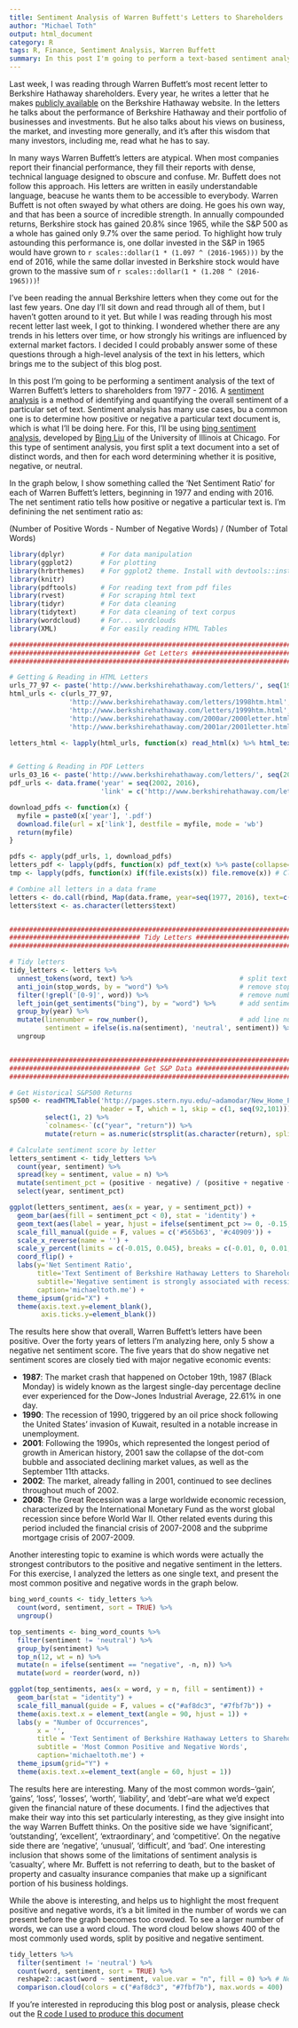 ```yaml
---
title: Sentiment Analysis of Warren Buffett's Letters to Shareholders
author: "Michael Toth"
output: html_document
category: R
tags: R, Finance, Sentiment Analysis, Warren Buffett
summary: In this post I'm going to perform a text-based sentiment analysis of Warren Buffett's Berkshire Hathaway letters to shareholders from 1977 through 2016
---
```


Last week, I was reading through Warren Buffett's most recent letter to Berkshire Hathaway shareholders. Every year, he writes a letter that he makes [publicly available](http://www.berkshirehathaway.com/letters/letters.html) on the Berkshire Hathaway website. In the letters he talks about the performance of Berkshire Hathaway and their portfolio of businesses and investments. But he also talks about his views on business, the market, and investing more generally, and it's after this wisdom that many investors, including me, read what he has to say. 

In many ways Warren Buffett's letters are atypical. When most companies report their financial performance, they fill their reports with dense, technical language designed to obscure and confuse. Mr. Buffett does not follow this approach. His letters are written in easily understandable language, beacuse he wants them to be accessible to everybody. Warren Buffett is not often swayed by what others are doing. He goes his own way, and that has been a source of incredible strength. In annually compounded returns, Berkshire stock has gained 20.8% since 1965, while the S&P 500 as a whole has gained only 9.7% over the same period. To highlight how truly astounding this performance is, one dollar invested in the S&P in 1965 would have grown to `r scales::dollar(1 * (1.097 ^ (2016-1965)))` by the end of 2016, while the same dollar invested in Berkshire stock would have grown to the massive sum of `r scales::dollar(1 * (1.208 ^ (2016-1965)))`!

I've been reading the annual Berkshire letters when they come out for the last few years. One day I'll sit down and read through all of them, but I haven't gotten around to it yet. But while I was reading through his most recent letter last week, I got to thinking. I wondered whether there are any trends in his letters over time, or how strongly his writings are influenced by external market factors. I decided I could probably answer some of these questions through a high-level analysis of the text in his letters, which brings me to the subject of this blog post. 

In this post I'm going to be performing a sentiment analysis of the text of Warren Buffett's letters to shareholders from 1977 - 2016. A [sentiment analysis](https://en.wikipedia.org/wiki/Sentiment_analysis) is a method of identifying and quantifying the overall sentiment of a particular set of text. Sentiment analysis has many use cases, bu a common one is to determine how positive or negative a particular text document is, which is what I'll be doing here. For this, I'll be using [bing sentiment analysis](https://www.cs.uic.edu/~liub/FBS/sentiment-analysis.html), developed by [Bing Liu](https://www.cs.uic.edu/~liub/) of the University of Illinois at Chicago. For this type of sentiment analysis, you first split a text document into a set of distinct words, and then for each word determining whether it is positive, negative, or neutral.  

In the graph below, I show something called the 'Net Sentiment Ratio' for each of Warren Buffett's letters, beginning in 1977 and ending with 2016. The net sentiment ratio tells how positive or negative a particular text is. I'm definining the net sentiment ratio as: 

(Number of Positive Words - Number of Negative Words) / (Number of Total Words)


```r
library(dplyr)         # For data manipulation
library(ggplot2)       # For plotting
library(hrbrthemes)    # For ggplot2 theme. Install with devtools::install_github("hrbrmstr/hrbrthemes")
library(knitr)
library(pdftools)      # For reading text from pdf files
library(rvest)         # For scraping html text
library(tidyr)         # For data cleaning
library(tidytext)      # For data cleaning of text corpus
library(wordcloud)     # For... wordclouds
library(XML)           # For easily reading HTML Tables
```

```r
################################################################################
################################# Get Letters ##################################
################################################################################

# Getting & Reading in HTML Letters
urls_77_97 <- paste('http://www.berkshirehathaway.com/letters/', seq(1977, 1997), '.html', sep='')
html_urls <- c(urls_77_97,
               'http://www.berkshirehathaway.com/letters/1998htm.html',
               'http://www.berkshirehathaway.com/letters/1999htm.html',
               'http://www.berkshirehathaway.com/2000ar/2000letter.html',
               'http://www.berkshirehathaway.com/2001ar/2001letter.html')

letters_html <- lapply(html_urls, function(x) read_html(x) %>% html_text())


# Getting & Reading in PDF Letters
urls_03_16 <- paste('http://www.berkshirehathaway.com/letters/', seq(2003, 2016), 'ltr.pdf', sep = '')
pdf_urls <- data.frame('year' = seq(2002, 2016),
                       'link' = c('http://www.berkshirehathaway.com/letters/2002pdf.pdf', urls_03_16))

download_pdfs <- function(x) {
  myfile = paste0(x['year'], '.pdf')
  download.file(url = x['link'], destfile = myfile, mode = 'wb')
  return(myfile)
}

pdfs <- apply(pdf_urls, 1, download_pdfs)
letters_pdf <- lapply(pdfs, function(x) pdf_text(x) %>% paste(collapse=" "))
tmp <- lapply(pdfs, function(x) if(file.exists(x)) file.remove(x)) # Clean up directory

# Combine all letters in a data frame
letters <- do.call(rbind, Map(data.frame, year=seq(1977, 2016), text=c(letters_html, letters_pdf)))
letters$text <- as.character(letters$text)


################################################################################
################################# Tidy Letters #################################
################################################################################

# Tidy letters
tidy_letters <- letters %>% 
  unnest_tokens(word, text) %>%                           # split text into words
  anti_join(stop_words, by = "word") %>%                  # remove stop words
  filter(!grepl('[0-9]', word)) %>%                       # remove numbers
  left_join(get_sentiments("bing"), by = "word") %>%      # add sentiment scores to words
  group_by(year) %>% 
  mutate(linenumber = row_number(),                       # add line numbers
         sentiment = ifelse(is.na(sentiment), 'neutral', sentiment)) %>%
  ungroup


################################################################################
################################# Get S&P Data ################################# --
################################################################################

# Get Historical S&P500 Returns
sp500 <- readHTMLTable('http://pages.stern.nyu.edu/~adamodar/New_Home_Page/datafile/histretSP.html',
                       header = T, which = 1, skip = c(1, seq(92,101))) %>%
         select(1, 2) %>%
         `colnames<-`(c("year", "return")) %>%
         mutate(return = as.numeric(strsplit(as.character(return), split = '%')) / 100)
```


```r
# Calculate sentiment score by letter
letters_sentiment <- tidy_letters %>%  
  count(year, sentiment) %>%
  spread(key = sentiment, value = n) %>%
  mutate(sentiment_pct = (positive - negative) / (positive + negative + neutral)) %>%
  select(year, sentiment_pct)

ggplot(letters_sentiment, aes(x = year, y = sentiment_pct)) + 
  geom_bar(aes(fill = sentiment_pct < 0), stat = 'identity') + 
  geom_text(aes(label = year, hjust = ifelse(sentiment_pct >= 0, -0.15, 1.15)), vjust = 0.5) +
  scale_fill_manual(guide = F, values = c('#565b63', '#c40909')) +
  scale_x_reverse(name = '') +
  scale_y_percent(limits = c(-0.015, 0.045), breaks = c(-0.01, 0, 0.01, 0.02, 0.03, 0.04)) +
  coord_flip() +
  labs(y='Net Sentiment Ratio',
       title='Text Sentiment of Berkshire Hathaway Letters to Shareholders, 1977 - 2016',
       subtitle='Negative sentiment is strongly associated with recession years',
       caption='michaeltoth.me') + 
  theme_ipsum(grid="X") +
  theme(axis.text.y=element_blank(),
        axis.ticks.y=element_blank())
```

The results here show that overall, Warren Buffett's letters have been positive. Over the forty years of letters I'm analyzing here, only 5 show a negative net sentiment score. The five years that do show negative net sentiment scores are closely tied with major negative economic events:

* **1987**: The market crash that happened on October 19th, 1987 (Black Monday) is widely known as the largest single-day percentage decline ever experienced for the Dow-Jones Industrial Average, 22.61% in one day.
* **1990**: The recession of 1990, triggered by an oil price shock following the United States' invasion of Kuwait, resulted in a notable increase in unemployment.
* **2001**: Following the 1990s, which represented the longest period of growth in American history, 2001 saw the collapse of the dot-com bubble and associated declining market values, as well as the September 11th attacks.
* **2002**: The market, already falling in 2001, continued to see declines throughout much of 2002.
* **2008**: The Great Recession was a large worldwide economic recession, characterized by the International Monetary Fund as the worst global recession since before World War II. Other related events during this period included the financial crisis of 2007-2008 and the subprime mortgage crisis of 2007-2009.


Another interesting topic to examine is which words were actually the strongest contributors to the positive and negative sentiment in the letters. For this exercise, I analyzed the letters as one single text, and present the most common positive and negative words in the graph below.

```r
bing_word_counts <- tidy_letters %>%
  count(word, sentiment, sort = TRUE) %>%
  ungroup()

top_sentiments <- bing_word_counts %>%
  filter(sentiment != 'neutral') %>%
  group_by(sentiment) %>%
  top_n(12, wt = n) %>%
  mutate(n = ifelse(sentiment == "negative", -n, n)) %>%
  mutate(word = reorder(word, n))

ggplot(top_sentiments, aes(x = word, y = n, fill = sentiment)) +
  geom_bar(stat = "identity") +
  scale_fill_manual(guide = F, values = c("#af8dc3", "#7fbf7b")) +
  theme(axis.text.x = element_text(angle = 90, hjust = 1)) +
  labs(y = "Number of Occurrences",
       x = '',
       title = 'Text Sentiment of Berkshire Hathaway Letters to Shareholders, 1977 - 2016',
       subtitle = 'Most Common Positive and Negative Words',
       caption='michaeltoth.me') +
  theme_ipsum(grid="Y") +
  theme(axis.text.x=element_text(angle = 60, hjust = 1))
```

The results here are interesting. Many of the most common words--'gain', 'gains', 'loss', 'losses', 'worth', 'liability', and 'debt'--are what we'd expect given the financial nature of these documents. I find the adjectives that make their way into this set particularly interesting, as they give insight into the way Warren Buffett thinks. On the positive side we have 'significant', 'outstanding', 'excellent', 'extraordinary', and 'competitive'. On the negative side there are 'negative', 'unusual', 'difficult', and 'bad'. One interesting inclusion that shows some of the limitations of sentiment analysis is 'casualty', where Mr. Buffett is not referring to death, but to the basket of property and casualty insurance companies that make up a significant portion of his business holdings. 

While the above is interesting, and helps us to highlight the most frequent positive and negative words, it's a bit limited in the number of words we can present before the graph becomes too crowded. To see a larger number of words, we can use a word cloud. The word cloud below shows 400 of the most commonly used words, split by positive and negative sentiment. 

```r
tidy_letters %>%
  filter(sentiment != 'neutral') %>%
  count(word, sentiment, sort = TRUE) %>%
  reshape2::acast(word ~ sentiment, value.var = "n", fill = 0) %>% # Needed because acast returns a matrix, which comparison.cloud uses
  comparison.cloud(colors = c("#af8dc3", "#7fbf7b"), max.words = 400)
```

If you're interested in reproducing this blog post or analysis, please check out the [R code I used to produce this document](www.google.com)